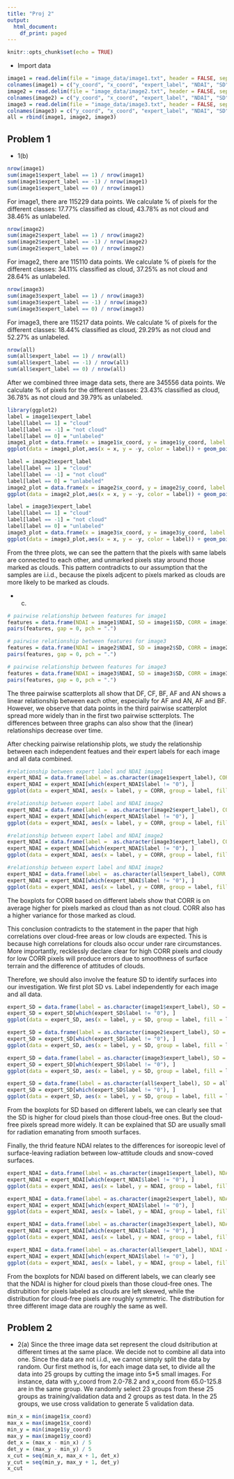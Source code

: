 ```yaml
---
title: "Proj 2"
output:
  html_document:
    df_print: paged
---
```


```r
knitr::opts_chunk$set(echo = TRUE)
```

* Import data
```r
image1 = read.delim(file = "image_data/image1.txt", header = FALSE, sep = "")
colnames(image1) = c("y_coord", "x_coord", "expert_label", "NDAI", "SD", "CORR", "DF", "CF", "BF", "AF", "AN")
image2 = read.delim(file = "image_data/image2.txt", header = FALSE, sep = "")
colnames(image2) = c("y_coord", "x_coord", "expert_label", "NDAI", "SD", "CORR", "DF", "CF", "BF", "AF", "AN")
image3 = read.delim(file = "image_data/image3.txt", header = FALSE, sep = "")
colnames(image3) = c("y_coord", "x_coord", "expert_label", "NDAI", "SD", "CORR", "DF", "CF", "BF", "AF", "AN")
all = rbind(image1, image2, image3)
```

## Problem 1
* 1(b)
```r
nrow(image1)
sum(image1$expert_label == 1) / nrow(image1)
sum(image1$expert_label == -1) / nrow(image1)
sum(image1$expert_label == 0) / nrow(image1)
```
For image1, there are 115229 data points. We calculate % of pixels for the different classes: 17.77% classified as cloud, 43.78% as not cloud and 38.46% as unlabeled.
```r
nrow(image2)
sum(image2$expert_label == 1) / nrow(image2)
sum(image2$expert_label == -1) / nrow(image2)
sum(image2$expert_label == 0) / nrow(image2)
```
For image2, there are 115110 data points. We calculate % of pixels for the different classes: 34.11% classified as cloud, 37.25% as not cloud and 28.64% as unlabeled.
```r
nrow(image3)
sum(image3$expert_label == 1) / nrow(image3)
sum(image3$expert_label == -1) / nrow(image3)
sum(image3$expert_label == 0) / nrow(image3)
```
For image3, there are 115217 data points. We calculate % of pixels for the different classes: 18.44% classified as cloud, 29.29% as not cloud and 52.27% as unlabeled.
```r
nrow(all)
sum(all$expert_label == 1) / nrow(all)
sum(all$expert_label == -1) / nrow(all)
sum(all$expert_label == 0) / nrow(all)
```
After we combined three image data sets, there are 345556 data points. We calculate % of pixels for the different classes: 23.43% classified as cloud, 36.78% as not cloud and 39.79% as unlabeled.

```r
library(ggplot2)
label = image1$expert_label
label[label == 1] = "cloud"
label[label == -1] = "not cloud"
label[label == 0] = "unlabeled"
image1_plot = data.frame(x = image1$x_coord, y = image1$y_coord, label = label)
ggplot(data = image1_plot,aes(x = x, y = -y, color = label)) + geom_point() + scale_color_manual(values=c("white", "grey", "black"))
```

```r
label = image2$expert_label
label[label == 1] = "cloud"
label[label == -1] = "not cloud"
label[label == 0] = "unlabeled"
image2_plot = data.frame(x = image2$x_coord, y = image2$y_coord, label = label)
ggplot(data = image2_plot,aes(x = x, y = -y, color = label)) + geom_point() + scale_color_manual(values=c("white", "grey", "black"))
```
```r
label = image3$expert_label
label[label == 1] = "cloud"
label[label == -1] = "not cloud"
label[label == 0] = "unlabeled"
image3_plot = data.frame(x = image3$x_coord, y = image3$y_coord, label = label)
ggplot(data = image3_plot,aes(x = x, y = -y, color = label)) + geom_point() + scale_color_manual(values=c("white", "grey", "black"))
```
From the three plots, we can see the pattern that the pixels with same labels are connected to each other, and unmarked pixels stay around those marked as clouds. This pattern contradicts to our assumption that the samples are i.i.d., because the pixels adjcent to pixels marked as clouds are more likely to be marked as clouds.

* (c)
```r
# pairwise relationship between features for image1
features = data.frame(NDAI = image1$NDAI, SD = image1$SD, CORR = image1$CORR, DF = image1$DF, CF = image1$CF, BF = image1$BF, AF = image1$AF, AN = image1$AN)
pairs(features, gap = 0, pch = ".")
```
```r
# pairwise relationship between features for image3
features = data.frame(NDAI = image2$NDAI, SD = image2$SD, CORR = image2$CORR, DF = image2$DF, CF = image2$CF, BF = image2$BF, AF = image2$AF, AN = image2$AN)
pairs(features, gap = 0, pch = ".")
```
```r
# pairwise relationship between features for image3
features = data.frame(NDAI = image3$NDAI, SD = image3$SD, CORR = image3$CORR, DF = image3$DF, CF = image3$CF, BF = image3$BF, AF = image3$AF, AN = image3$AN)
pairs(features, gap = 0, pch = ".")
```
The three pairwise scatterplots all show that DF, CF, BF, AF and AN shows a linear relationship between each other, especially for AF and AN, AF and BF. However, we observe that data points in the third pairwise scatterplot spread more widely than in the first two pairwise sctterplots. The differences between three graphs can also show that the (linear) relationships decrease over time.

After checking pairwise relationship plots, we study the relationship between each independent featues and their expert labels for each image and all data combined.
```r
#relationship between expert label and NDAI image1
expert_NDAI = data.frame(label = as.character(image1$expert_label), CORR = image1$CORR)
expert_NDAI = expert_NDAI[which(expert_NDAI$label != "0"), ]
ggplot(data = expert_NDAI, aes(x = label, y = CORR, group = label, fill = label)) + geom_boxplot() + scale_fill_discrete(name = "Label", labels = c("not cloud", "cloud")) + ggtitle("Label vs. CORR image1")
```

```r
#relationship between expert label and NDAI image2
expert_NDAI = data.frame(label =  as.character(image2$expert_label), CORR = image2$CORR)
expert_NDAI = expert_NDAI[which(expert_NDAI$label != "0"), ]
ggplot(data = expert_NDAI, aes(x = label, y = CORR, group = label, fill = label)) + geom_boxplot() + scale_fill_discrete(name = "Label", labels = c("not cloud", "cloud")) + ggtitle("Label vs. CORR image2")
```
```r
#relationship between expert label and NDAI image2
expert_NDAI = data.frame(label =  as.character(image3$expert_label), CORR = image3$CORR)
expert_NDAI = expert_NDAI[which(expert_NDAI$label != "0"), ]
ggplot(data = expert_NDAI, aes(x = label, y = CORR, group = label, fill = label)) + geom_boxplot() + scale_fill_discrete(name = "Label", labels = c("not cloud", "cloud")) + ggtitle("Label vs. CORR image3")
```
```r
#relationship between expert label and NDAI image2
expert_NDAI = data.frame(label =  as.character(all$expert_label), CORR = all$CORR)
expert_NDAI = expert_NDAI[which(expert_NDAI$label != "0"), ]
ggplot(data = expert_NDAI, aes(x = label, y = CORR, group = label, fill = label)) + geom_boxplot() + scale_fill_discrete(name = "Label", labels = c("not cloud", "cloud")) + ggtitle("Label vs. CORR All Data")
```
The boxplots for CORR based on different labels show that CORR is on average higher for pixels marked as cloud than as not cloud. CORR also has a higher variance for those marked as cloud.

This conclusion contradicts to the statement in the paper that high correlations over cloud-free areas or low clouds are expected. This is because high correlations for clouds also occur under rare circumstances. More importantly, recklessly declare clear for high CORR pixels and cloudy for low CORR pixels will produce errors due to smoothness of surface terrain and the difference of attitudes of clouds.

Therefore, we should also involve the feature SD to identify surfaces into our investigation. We first plot SD vs. Label independently for each image and all data.
```r
expert_SD = data.frame(label = as.character(image1$expert_label), SD = image1$SD)
expert_SD = expert_SD[which(expert_SD$label != "0"), ]
ggplot(data = expert_SD, aes(x = label, y = SD, group = label, fill = label)) + geom_boxplot() + scale_fill_discrete(name = "Label", labels = c("not cloud", "cloud")) + ggtitle("Label vs. SD image1")
```
```r
expert_SD = data.frame(label = as.character(image2$expert_label), SD = image2$SD)
expert_SD = expert_SD[which(expert_SD$label != "0"), ]
ggplot(data = expert_SD, aes(x = label, y = SD, group = label, fill = label)) + geom_boxplot() + scale_fill_discrete(name = "Label", labels = c("not cloud", "cloud")) + ggtitle("Label vs. SD image2")
```
```r
expert_SD = data.frame(label = as.character(image3$expert_label), SD = image3$SD)
expert_SD = expert_SD[which(expert_SD$label != "0"), ]
ggplot(data = expert_SD, aes(x = label, y = SD, group = label, fill = label)) + geom_boxplot() + scale_fill_discrete(name = "Label", labels = c("not cloud", "cloud")) + ggtitle("Label vs. SD image3")
```
```r
expert_SD = data.frame(label = as.character(all$expert_label), SD = all$SD)
expert_SD = expert_SD[which(expert_SD$label != "0"), ]
ggplot(data = expert_SD, aes(x = label, y = SD, group = label, fill = label)) + geom_boxplot() + scale_fill_discrete(name = "Label", labels = c("not cloud", "cloud")) + ggtitle("Label vs. SD All Data")
```
From the boxplots for SD based on different labels, we can clearly see that the SD is higher for cloud pixels than those cloud-free ones. But the cloud-free pixels spread more widely. It can be explained that SD are usually small for radiation emanating from smooth surfaces.

Finally, the thrid feature NDAI relates to the differences for isoreopic level of surface-leaving radiation between low-attitude clouds and snow-coved surfaces.
```r
expert_NDAI = data.frame(label = as.character(image1$expert_label), NDAI = image1$NDAI)
expert_NDAI = expert_NDAI[which(expert_NDAI$label != "0"), ]
ggplot(data = expert_NDAI, aes(x = label, y = NDAI, group = label, fill = label)) + geom_boxplot() + scale_fill_discrete(name = "Label", labels = c("not cloud", "cloud")) + ggtitle("Label vs. NDAI image1")
```
```r
expert_NDAI = data.frame(label = as.character(image2$expert_label), NDAI = image2$NDAI)
expert_NDAI = expert_NDAI[which(expert_NDAI$label != "0"), ]
ggplot(data = expert_NDAI, aes(x = label, y = NDAI, group = label, fill = label)) + geom_boxplot() + scale_fill_discrete(name = "Label", labels = c("not cloud", "cloud")) + ggtitle("Label vs. NDAI image2")
```
```r
expert_NDAI = data.frame(label = as.character(image3$expert_label), NDAI = image3$NDAI)
expert_NDAI = expert_NDAI[which(expert_NDAI$label != "0"), ]
ggplot(data = expert_NDAI, aes(x = label, y = NDAI, group = label, fill = label)) + geom_boxplot() + scale_fill_discrete(name = "Label", labels = c("not cloud", "cloud")) + ggtitle("Label vs. NDAI image3")
```
```r
expert_NDAI = data.frame(label = as.character(all$expert_label), NDAI = all$NDAI)
expert_NDAI = expert_NDAI[which(expert_NDAI$label != "0"), ]
ggplot(data = expert_NDAI, aes(x = label, y = NDAI, group = label, fill = label)) + geom_boxplot() + scale_fill_discrete(name = "Label", labels = c("not cloud", "cloud")) + ggtitle("Label vs. NDAI All Data")
```

From the boxplots for NDAI based on different labels, we can clearly see that the NDAI is higher for cloud pixels than those cloud-free ones. The distrubition for pixels labeled as clouds are left skewed, while the distribution for cloud-free pixels are roughly symmetric. The distribution for three different image data are roughly the same as well.

## Problem 2
* 2(a)
Since the three image data set represent the cloud dsitribution at different times at the same place. We decide not to combine all data into one. Since the data are not i.i.d., we cannot simply split the data by random. Our first method is, for each image data set, to divide all the data into 25 groups by cutting the image into 5*5 small images. For instance, data with y_coord from 2.0-78.2 and x_coord from 65.0-125.8 are in the same group. We randomly select 23 groups from these 25 groups as training/validation data and 2 groups as test data. In the 25 groups, we use cross validation to generate 5 validation data.
```r
min_x = min(image1$x_coord)
max_x = max(image1$x_coord)
min_y = min(image1$y_coord)
max_y = max(image1$y_coord)
det_x = (max_x - min_x) / 5
det_y = (max_y - min_y) / 5
x_cut = seq(min_x, max_x + 1, det_x)
y_cut = seq(min_y, max_y + 1, det_y)
x_cut

```


